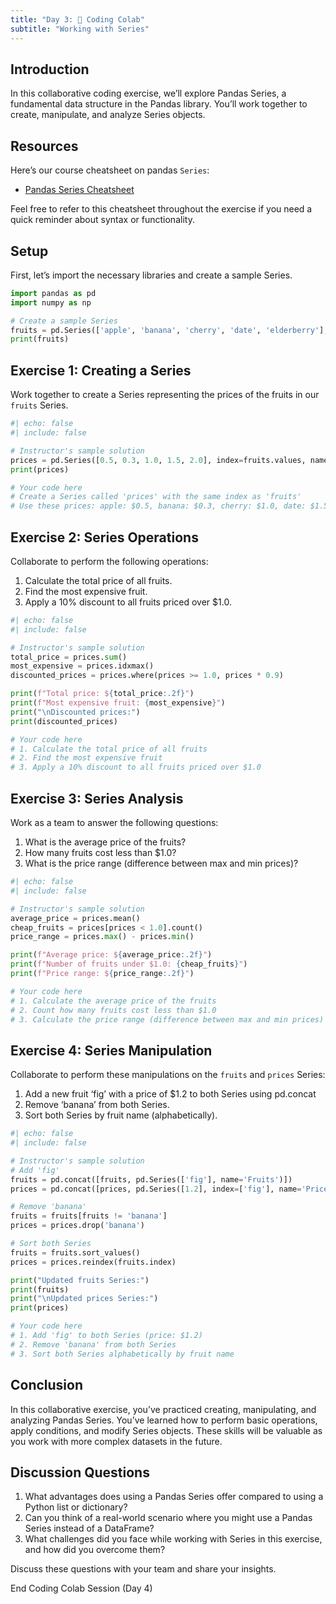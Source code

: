 ```yaml
---
title: "Day 3: 🙌 Coding Colab"
subtitle: "Working with Series"
---
```


## Introduction

In this collaborative coding exercise, we'll explore Pandas Series, a fundamental data structure in the Pandas library. You'll work together to create, manipulate, and analyze Series objects.

## Resources

Here's our course cheatsheet on pandas `Series`:

- [Pandas Series Cheatsheet](../cheatsheets/pandas_series.qmd)

Feel free to refer to this cheatsheet throughout the exercise if you need a quick reminder about syntax or functionality.

## Setup

First, let's import the necessary libraries and create a sample Series.

```python
import pandas as pd
import numpy as np

# Create a sample Series
fruits = pd.Series(['apple', 'banana', 'cherry', 'date', 'elderberry'], name='Fruits')
print(fruits)
```

## Exercise 1: Creating a Series

Work together to create a Series representing the prices of the fruits in our `fruits` Series.

```python
#| echo: false
#| include: false

# Instructor's sample solution
prices = pd.Series([0.5, 0.3, 1.0, 1.5, 2.0], index=fruits.values, name='Prices')
print(prices)
```

```python
# Your code here
# Create a Series called 'prices' with the same index as 'fruits'
# Use these prices: apple: $0.5, banana: $0.3, cherry: $1.0, date: $1.5, elderberry: $2.0

```

## Exercise 2: Series Operations

Collaborate to perform the following operations:

1. Calculate the total price of all fruits.
2. Find the most expensive fruit.
3. Apply a 10% discount to all fruits priced over $1.0.

```python
#| echo: false
#| include: false

# Instructor's sample solution
total_price = prices.sum()
most_expensive = prices.idxmax()
discounted_prices = prices.where(prices >= 1.0, prices * 0.9)

print(f"Total price: ${total_price:.2f}")
print(f"Most expensive fruit: {most_expensive}")
print("\nDiscounted prices:")
print(discounted_prices)
```

```python
# Your code here
# 1. Calculate the total price of all fruits
# 2. Find the most expensive fruit
# 3. Apply a 10% discount to all fruits priced over $1.0

```

## Exercise 3: Series Analysis

Work as a team to answer the following questions:

1. What is the average price of the fruits?
2. How many fruits cost less than $1.0?
3. What is the price range (difference between max and min prices)?

```python
#| echo: false
#| include: false

# Instructor's sample solution
average_price = prices.mean()
cheap_fruits = prices[prices < 1.0].count()
price_range = prices.max() - prices.min()

print(f"Average price: ${average_price:.2f}")
print(f"Number of fruits under $1.0: {cheap_fruits}")
print(f"Price range: ${price_range:.2f}")
```

```python
# Your code here
# 1. Calculate the average price of the fruits
# 2. Count how many fruits cost less than $1.0
# 3. Calculate the price range (difference between max and min prices)

```

## Exercise 4: Series Manipulation

Collaborate to perform these manipulations on the `fruits` and `prices` Series:

1. Add a new fruit 'fig' with a price of $1.2 to both Series using pd.concat
2. Remove 'banana' from both Series.
3. Sort both Series by fruit name (alphabetically).

```python
#| echo: false
#| include: false

# Instructor's sample solution
# Add 'fig'
fruits = pd.concat([fruits, pd.Series(['fig'], name='Fruits')])
prices = pd.concat([prices, pd.Series([1.2], index=['fig'], name='Prices')])

# Remove 'banana'
fruits = fruits[fruits != 'banana']
prices = prices.drop('banana')

# Sort both Series
fruits = fruits.sort_values()
prices = prices.reindex(fruits.index)

print("Updated fruits Series:")
print(fruits)
print("\nUpdated prices Series:")
print(prices)
```

```python
# Your code here
# 1. Add 'fig' to both Series (price: $1.2)
# 2. Remove 'banana' from both Series
# 3. Sort both Series alphabetically by fruit name

```

## Conclusion

In this collaborative exercise, you've practiced creating, manipulating, and analyzing Pandas Series. You've learned how to perform basic operations, apply conditions, and modify Series objects. These skills will be valuable as you work with more complex datasets in the future.

## Discussion Questions

1. What advantages does using a Pandas Series offer compared to using a Python list or dictionary?
2. Can you think of a real-world scenario where you might use a Pandas Series instead of a DataFrame?
3. What challenges did you face while working with Series in this exercise, and how did you overcome them?

Discuss these questions with your team and share your insights.

::: {.center-text .body-text-xl .teal-text}
End Coding Colab Session (Day 4)
:::

